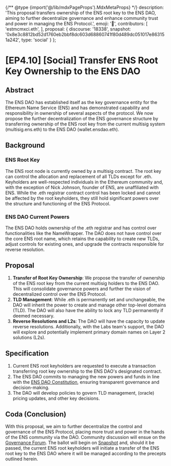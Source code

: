 {/** @type {import('@/lib/mdxPageProps').MdxMetaProps} */}
    description: 'This proposal transfers ownership of the ENS root key to the ENS DAO, aiming to further decentralize governance and enhance community trust and power in managing the ENS Protocol.',
    emoji: '📖',
    contributors: [
        'estmcmxci.eth',
    ],
    proposal: {
        discourse: '18338',
        snapshot: '0x8e3c8812bd52d1760eb2bbf8dc603d68860741f80d489dc051017e863151a242',
        type: 'social'
    }
};

# [EP4.10] [Social] Transfer ENS Root Key Ownership to the ENS DAO

## Abstract

The ENS DAO has established itself as the key governance entity for the Ethereum Name Service (ENS) and has demonstrated capability and responsibility in ownership of several aspects of the protocol. We now propose the further decentralization of the ENS governance structure by transferring ownership of the ENS root key from the current multisig system (multisig.ens.eth) to the ENS DAO (wallet.ensdao.eth).

## Background

### ENS Root Key

The ENS root node is currently owned by a multisig contract. The root key can control the allocation and replacement of all TLDs except for .eth. Keyholders are well-respected individuals in the Ethereum community and, with the exception of Nick Johnson, founder of ENS, are unaffiliated with ENS. While the .eth registrar contract control has been locked and cannot be affected by the root keyholders, they still hold significant powers over the structure and functioning of the ENS Protocol.

### ENS DAO Current Powers

The ENS DAO holds ownership of the .eth registrar and has control over functionalities like the NameWrapper. The DAO does not have control over the core ENS root name, which retains the capability to create new TLDs, adjust controls for existing ones, and upgrade the contracts responsible for reverse resolution.

## Proposal

1. **Transfer of Root Key Ownership**: We propose the transfer of ownership of the ENS root key from the current multisig holders to the ENS DAO. This will consolidate governance powers and further the vision of decentralized control over the ENS Protocol.
2. **TLD Management**: While .eth is permanently set and unchangeable, the DAO will inherit the power to create and manage other top-level domains (TLD). The DAO will also have the ability to lock any TLD permanently if deemed necessary.
3. **Reverse Resolutions and L2s**: The DAO will have the capacity to update reverse resolutions. Additionally, with the Labs team's support, the DAO will explore and potentially implement primary domain names on Layer 2 solutions (L2s).

## Specification

1. Current ENS root keyholders are requested to execute a transaction transferring root key ownership to the ENS DAO's designated contract.
2. The ENS DAO commits to managing the new powers and funds in line with the [ENS DAO Constitution](/dao/constitution), ensuring transparent governance and decision-making.
3. The DAO will develop policies to govern TLD management, (oracle) pricing updates, and other key decisions.

## Coda (Conclusion)

With this proposal, we aim to further decentralize the control and governance of the ENS Protocol, placing more trust and power in the hands of the ENS community via the DAO. Community discussion will ensue on the [Governance Forum](https://discuss.ens.domains). The ballot will begin on [Snapshot](https://snapshot.org/#/ens.eth) and, should it be passed, the current ENS root keyholders will initiate a transfer of the ENS root key to the ENS DAO where it will be managed according to the precepts outlined herein.
